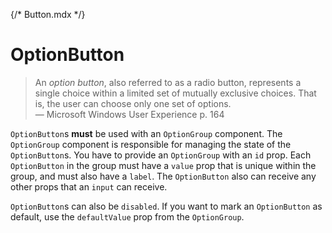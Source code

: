 {/* Button.mdx */}



<Meta of={OptionButtonStories} />

# OptionButton

<blockquote>
  An <em>option button</em>, also referred to as a radio button, represents a single choice within a limited set of mutually exclusive choices. That is, the user can choose only one set of options. 

  <footer>— Microsoft Windows User Experience p. 164</footer>
</blockquote>

`OptionButton`s **must** be used with an `OptionGroup` component. The `OptionGroup` component is responsible for managing the state of the `OptionButton`s.
You have to provide an `OptionGroup` with an `id` prop. Each `OptionButton` in the group must have a `value` prop that is unique within the group,
and must also have a `label`. The `OptionButton` also can receive any other props that an `input` can receive.

<Canvas of={OptionButtonStories.Default} />

`OptionButton`s can also be `disabled`. If you want to mark an `OptionButton` as default, use the `defaultValue` prop from the `OptionGroup`.

<Canvas of={OptionButtonStories.Disabled} />
